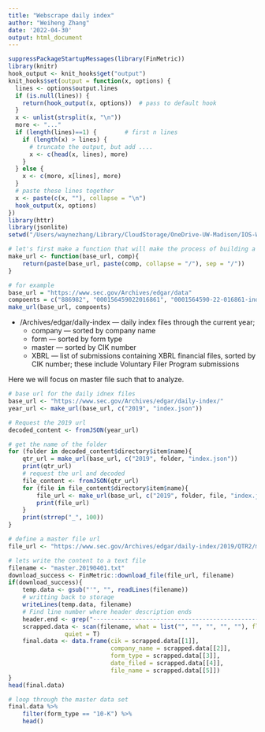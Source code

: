 ```yaml
---
title: "Webscrape daily index"
author: "Weiheng Zhang"
date: '2022-04-30'
output: html_document
---
```


```r
suppressPackageStartupMessages(library(FinMetric))
library(knitr)
hook_output <- knit_hooks$get("output")
knit_hooks$set(output = function(x, options) {
  lines <- options$output.lines
  if (is.null(lines)) {
    return(hook_output(x, options))  # pass to default hook
  }
  x <- unlist(strsplit(x, "\n"))
  more <- "..."
  if (length(lines)==1) {        # first n lines
    if (length(x) > lines) {
      # truncate the output, but add ....
      x <- c(head(x, lines), more)
    }
  } else {
    x <- c(more, x[lines], more)
  }
  # paste these lines together
  x <- paste(c(x, ""), collapse = "\n")
  hook_output(x, options)
})
library(httr)
library(jsonlite)
setwd("/Users/waynezhang/Library/CloudStorage/OneDrive-UW-Madison/IOS-WIN/Econometric method/EMLearn/Software/R/R_study_note/R_web/EDGAR")
```

```r
# let's first make a function that will make the process of building a url easy
make_url <- function(base_url, comp){
    return(paste(base_url, paste(comp, collapse = "/"), sep = "/"))
}

# for example
base_url = "https://www.sec.gov/Archives/edgar/data"
compoents = c("886982", "000156459022016861", "0001564590-22-016861-index-headers.html")
make_url(base_url, compoents)
```

* /Archives/edgar/daily-index — daily index files through the current year;
    * company — sorted by company name
    * form — sorted by form type
    * master — sorted by CIK number
    * XBRL — list of submissions containing XBRL financial files, sorted by CIK number; these include Voluntary Filer Program submissions
    
    
Here we will focus on master file such that to analyze.

```r
# base url for the daily idnex files
base_url <- "https://www.sec.gov/Archives/edgar/daily-index/"
year_url <- make_url(base_url, c("2019", "index.json"))

# Request the 2019 url
decoded_content <- fromJSON(year_url)

# get the name of the folder
for (folder in decoded_content$directory$item$name){
    qtr_url = make_url(base_url, c("2019", folder, "index.json"))
    print(qtr_url)
    # request the url and decoded
    file_content <- fromJSON(qtr_url)
    for (file in file_content$directory$item$name){
        file_url <- make_url(base_url, c("2019", folder, file, "index.json"))
        print(file_url)
    }
    print(strrep("_", 100))
}
```


```r
# define a master file url
file_url <- "https://www.sec.gov/Archives/edgar/daily-index/2019/QTR2/master.20190401.idx"

# lets write the content to a text file
filename <- "master.20190401.txt"
download_success <- FinMetric::download_file(file_url, filename)
if(download_success){
    temp.data <- gsub("'", "", readLines(filename))
    # writting back to storage
    writeLines(temp.data, filename)
    # Find line number where header description ends
    header.end <- grep("--------------------------------------------------------", temp.data)
    scrapped.data <- scan(filename, what = list("", "", "", "", ""), flush = F, skip = header.end, sep = "|", 
                quiet = T)
    final.data <- data.frame(cik = scrapped.data[[1]], 
                             company_name = scrapped.data[[2]], 
                             form_type = scrapped.data[[3]], 
                             date_filed = scrapped.data[[4]], 
                             file_name = scrapped.data[[5]])
}
head(final.data)

# loop through the master data set
final.data %>% 
    filter(form_type == "10-K") %>% 
    head()
```

